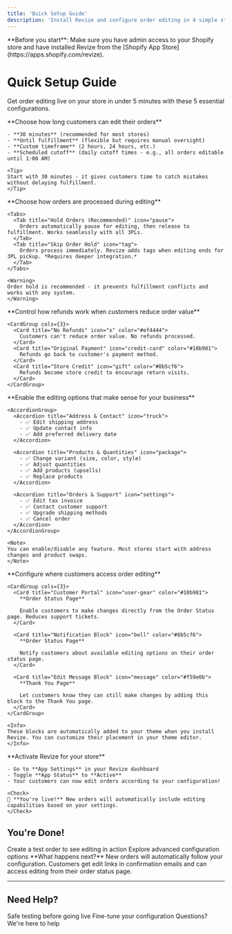 ```yaml
---
title: 'Quick Setup Guide'
description: 'Install Revize and configure order editing in 4 simple steps. Your customers will be editing orders in minutes.'
---
```


<Info>
**Before you start**: Make sure you have admin access to your Shopify store and have installed Revize from the [Shopify App Store](https://apps.shopify.com/revize).
</Info>

# Quick Setup Guide

Get order editing live on your store in under 5 minutes with these 5 essential configurations.

<Steps>
  <Step title="Set Order Editing Deadline">
    **Choose how long customers can edit their orders**
    
    - **30 minutes** (recommended for most stores)
    - **Until fulfillment** (flexible but requires manual oversight)
    - **Custom timeframe** (2 hours, 24 hours, etc.)
    - **Scheduled cutoff** (daily cutoff times - e.g., all orders editable until 1:00 AM)
    
    <Tip>
    Start with 30 minutes - it gives customers time to catch mistakes without delaying fulfillment.
    </Tip>
  </Step>
  
  <Step title="Configure Order Hold Settings">
    **Choose how orders are processed during editing**
    
    <Tabs>
      <Tab title="Hold Orders (Recommended)" icon="pause">
        Orders automatically pause for editing, then release to fulfillment. Works seamlessly with all 3PLs.
      </Tab>
      <Tab title="Skip Order Hold" icon="tag">
        Orders process immediately. Revize adds tags when editing ends for 3PL pickup. *Requires deeper integration.*
      </Tab>
    </Tabs>
    
    <Warning>
    Order hold is recommended - it prevents fulfillment conflicts and works with any system.
    </Warning>
  </Step>
  
  <Step title="Set Refund Methods">
    **Control how refunds work when customers reduce order value**
    
    <CardGroup cols={3}>
      <Card title="No Refunds" icon="x" color="#ef4444">
        Customers can't reduce order value. No refunds processed.
      </Card>
      <Card title="Original Payment" icon="credit-card" color="#10b981">
        Refunds go back to customer's payment method.
      </Card>
      <Card title="Store Credit" icon="gift" color="#8b5cf6">
        Refunds become store credit to encourage return visits.
      </Card>
    </CardGroup>
  </Step>
  
  <Step title="Choose What Customers Can Edit">
    **Enable the editing options that make sense for your business**
    
    <AccordionGroup>
      <Accordion title="Address & Contact" icon="truck">
        - ✅ Edit shipping address
        - ✅ Update contact info
        - ✅ Add preferred delivery date
      </Accordion>
      
      <Accordion title="Products & Quantities" icon="package">
        - ✅ Change variant (size, color, style)
        - ✅ Adjust quantities
        - ✅ Add products (upsells)
        - ✅ Replace products
      </Accordion>
      
      <Accordion title="Orders & Support" icon="settings">
        - ✅ Edit tax invoice
        - ✅ Contact customer support
        - ✅ Upgrade shipping methods
        - ✅ Cancel order
      </Accordion>
    </AccordionGroup>
    
    <Note>
    You can enable/disable any feature. Most stores start with address changes and product swaps.
    </Note>
  </Step>
  
  <Step title="Add App Blocks to Your Theme">
    **Configure where customers access order editing**
    
    <CardGroup cols={3}>
      <Card title="Customer Portal" icon="user-gear" color="#10b981">
        **Order Status Page**
        
        Enable customers to make changes directly from the Order Status page. Reduces support tickets.
      </Card>
      
      <Card title="Notification Block" icon="bell" color="#8b5cf6">
        **Order Status Page**
        
        Notify customers about available editing options on their order status page.
      </Card>
      
      <Card title="Edit Message Block" icon="message" color="#f59e0b">
        **Thank You Page**
        
        Let customers know they can still make changes by adding this block to the Thank You page.
      </Card>
    </CardGroup>
    
    <Info>
    These blocks are automatically added to your theme when you install Revize. You can customize their placement in your theme editor.
    </Info>
  </Step>
  
  <Step title="Enable the App">
    **Activate Revize for your store**
    
    - Go to **App Settings** in your Revize dashboard
    - Toggle **App Status** to **Active**
    - Your customers can now edit orders according to your configuration!
    
    <Check>
    🎉 **You're live!** New orders will automatically include editing capabilities based on your settings.
    </Check>
  </Step>
</Steps>

## You're Done! 

<CardGroup cols={2}>
  <Card title="Test Your Setup" icon="flask" href="/testing/draft-orders">
    Create a test order to see editing in action
  </Card>
  <Card title="View All Features" icon="list" href="/features/order-editing">
    Explore advanced configuration options
  </Card>
</CardGroup>

<Check>
**What happens next?** New orders will automatically follow your configuration. Customers get edit links in confirmation emails and can access editing from their order status page.
</Check>

---

## Need Help?

<CardGroup cols={3}>
  <Card title="Test with Draft Orders" icon="test-tube" href="/testing/draft-orders">
    Safe testing before going live
  </Card>
  <Card title="Advanced Settings" icon="gear" href="/setup/time-limits">
    Fine-tune your configuration
  </Card>
  <Card title="Get Support" icon="headset" href="/support/faq">
    Questions? We're here to help
  </Card>
</CardGroup>